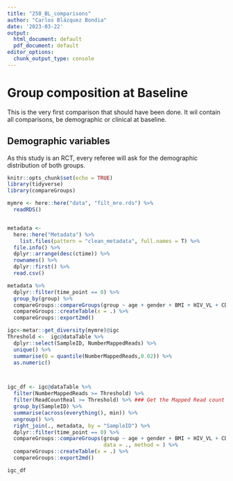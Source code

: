 ```yaml
---
title: "250_BL_comparisons"
author: "Carlos Blázquez Bondia"
date: '2023-03-22'
output:
  html_document: default
  pdf_document: default
editor_options:
  chunk_output_type: console
---
```


# Group composition at Baseline

This is the very first comparison that should have been done. It wil contain all comparisons, be demographic or clinical at baseline.

## Demographic variables

As this study is an RCT, every referee will ask for the demographic distribution of both groups.
```r
knitr::opts_chunk$set(echo = TRUE)
library(tidyverse)
library(compareGroups)
```


```r

mymre <- here::here("data", "filt_mre.rds") %>% 
  readRDS()


metadata <-
  here::here("Metadata") %>% 
    list.files(pattern = "clean_metadata", full.names = T) %>%
  file.info() %>% 
  dplyr::arrange(desc(ctime)) %>% 
  rownames() %>% 
  dplyr::first() %>% 
  read.csv()

```



```r


metadata %>% 
  dplyr::filter(time_point == 0) %>% 
  group_by(group) %>% 
  compareGroups::compareGroups(group ~ age + gender + BMI + HIV_VL + CD4 + risk_group, data = .) %>% 
  compareGroups::createTable(x = .) %>% 
  compareGroups::export2md()


```



```r

igc<-metar::get_diversity(mymre)@igc
Threshold <-  igc@dataTable %>%
  dplyr::select(SampleID, NumberMappedReads) %>%
  unique() %>%
  summarise(Q = quantile(NumberMappedReads,0.02)) %>% 
  as.numeric()



igc_df <- igc@dataTable %>%
  filter(NumberMappedReads >= Threshold) %>%
  filter(ReadCountReal >= Threshold) %>% ### Get the Mapped Read count (per-sample) just above the threshold
  group_by(SampleID) %>%
  summarise(across(everything(), min)) %>%
  ungroup() %>%
  right_join(., metadata, by = "SampleID") %>%
  dplyr::filter(time_point == 0) %>% 
  compareGroups::compareGroups(group ~ age + gender + BMI + HIV_VL + CD4 + CD4_nadir + risk_group + GeneNumber, 
                               data = ., method = ) %>%
  compareGroups::createTable(x = .) %>%
  compareGroups::export2md()

igc_df


```

